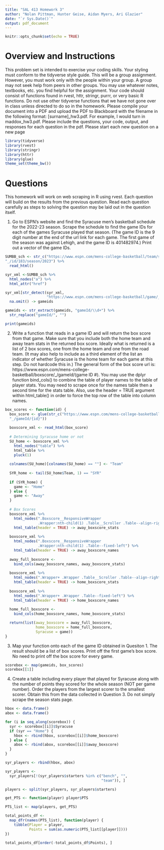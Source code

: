 ```yaml
---
title: "SAL 413 Homework 3"
author: "Nolan Pittman, Hunter Geise, Aidan Myers, Ari Glazier"
date: "`r Sys.Date()`"
output: pdf_document
---
```


```r
knitr::opts_chunk$set(echo = TRUE)
```

# Overview and Instructions

This problem set is intended to exercise your coding skills. Your styling must conform to the tidyverse style guide. This will be a group assignment. However, you must work only with the people within your group. A group may not seek help from peers in other groups. You may use whatever notes, textbooks, etc. you find helpful for the assignment. Your code should consist of functions found in rvest, httr, stringr, purrr, or very basic R functions. Do not use other tidyverse functions that we have not gone over in class unless directed to do so in the homework. Please compile your document into a PDF and upload the PDF to Blackboard with the filename in the following format: [surname]\_hw3.pdf. For example, I would turn in maddox\_hw3.pdf. Please include the questions, your code, output, and responses for each question in the pdf. Please start each new question on a new page

```r
library(tidyverse)
library(rvest)
library(stringr)
library(httr)
library(glue)
theme_set(theme_bw())
```
\newpage
# Questions

This homework will work on web scraping in R using rvest. Each question will build on the results from the previous question. Read each question carefully as steps to solving the question may be laid out in the question itself.

1. Go to ESPN’s website and find the Syracuse men’s basketball schedule for the 2022-23 season. Scrape the schedule to find the game IDs for each of the games Syracuse played that season. (The game ID is the 9 digit number at the end of the url link for each game. The first game of the season was against Lehigh, and the game ID is 401482974.) Print out a vector of the game IDs.

```r
SUMBB_sch <- str_c("https://www.espn.com/mens-college-basketball/team/schedule/",
"_/id/183/season/2023") %>%
  read_html()

syr_xml <-SUMBB_sch %>%
  html_nodes("a") %>%
  html_attr("href")

syr_xml[str_detect(syr_xml, 
                   "https://www.espn.com/mens-college-basketball/game/_/gameId/")] %>%
  na.omit() -> gameids

gameids <- str_extract(gameids, "gameId/\\d+") %>%
  str_replace("gameId/", "")

print(gameids)
```
\newpage

2. Write a function that reads in a game ID and will return the box score from that game. Make sure that you include both the home team and away team stats in the returned box score. Ideally what is returned is a list of 2 box scores, one from the home team and one from the road team. (It may also help to include as a third element of the list an indicator of whether Syracuse is the home team for each game at this step. Do not hardcode this in.) The general form of the box score url is: https://www.espn.com/mens-college-basketball/boxscore/_/gameId/(game ID #). You may use the dplyr function bind_cols() to combine the table of player names to the table of player stats. You may need to scrape once for the names table then a second time for the stats table. Also, use the header = TRUE argument within html_table() in order to force the top row of the table into column names.

```r
box_scores <- function(id) {
  box_score <- glue(str_c("https://www.espn.com/mens-college-basketball/boxscore/",
  "_/gameId/{id}"))
  
  boxscore_xml <- read_html(box_score)
  
  # Determining Syracuse home or not
  SU_home <- boxscore_xml %>%
    html_nodes("table") %>%
    html_table %>%
    pluck(1)
  
  colnames(SU_home)[colnames(SU_home) == ""] <- "Team"
  
  SYR_home <- tail(SU_home$Team, 1) == "SYR"
  
  if (SYR_home) {
    game <- "Home"
  } else {
    game <- "Away"
  }
  
  # Box Scores
  boxscore_xml %>% 
    html_nodes(".Boxscore__ResponsiveWrapper 
               .Wrapper:nth-child(1) .Table__Scroller .Table--align-right") %>% 
    html_table(header = TRUE) -> away_boxscore_stats
  
  boxscore_xml %>%
    html_nodes(".Boxscore__ResponsiveWrapper 
               .Wrapper:nth-child(1) .Table--fixed-left") %>% 
    html_table(header = TRUE) -> away_boxscore_names
  
  away_full_boxscore <- 
    bind_cols(away_boxscore_names, away_boxscore_stats)
  
  boxscore_xml %>% 
    html_nodes(".Wrapper+ .Wrapper .Table__Scroller .Table--align-right") %>% 
    html_table(header = TRUE) -> home_boxscore_stats 
  
  boxscore_xml %>% 
    html_nodes(".Wrapper+ .Wrapper .Table--fixed-left") %>%
    html_table(header = TRUE) -> home_boxscore_names
  
  home_full_boxscore <- 
    bind_cols(home_boxscore_names, home_boxscore_stats)

  return(list(away_boxscore = away_full_boxscore, 
              home_boxscore = home_full_boxscore,
              Syracuse = game))
}
```
\newpage

3. Map your function onto each of the game ID obtained in Quesiton 1. The result should be a list of box scores. Print off the first game’s box score. No need to print off the box score for every game.

```r
scorebox <- map(gameids, box_scores)
scorebox[[1]]
```
\newpage

4. Create a table including every player that played for Syracuse along with the number of points they scored for the whole season (NOT per game number). Order the players from the largest scorer to the smallest scorer. Obtain this from the data collected in Question 3. Do not simply scrape the season stats page.

```r
hbox <- data.frame()
abox <- data.frame()

for (i in seq_along(scorebox)) {
  syr <- scorebox[[i]]$Syracuse
  if (syr == "Home") {
    hbox <- rbind(hbox, scorebox[[i]]$home_boxscore)
  } else {
    abox <- rbind(abox, scorebox[[i]]$away_boxscore)
  }
}

syr_players <- rbind(hbox, abox)

syr_players <- 
  syr_players[!(syr_players$starters %in% c("bench", "",
                                            "team")), ]

players <- split(syr_players, syr_players$starters)

get_PTS <- function(player) player$PTS

PTS_list <- map(players, get_PTS)

total_points_df <- 
  map_dfr(names(PTS_list), function(player) {
    tibble(Player = player, 
           Points = sum(as.numeric(PTS_list[[player]])))
})

total_points_df[order(-total_points_df$Points), ]
```
\newpage